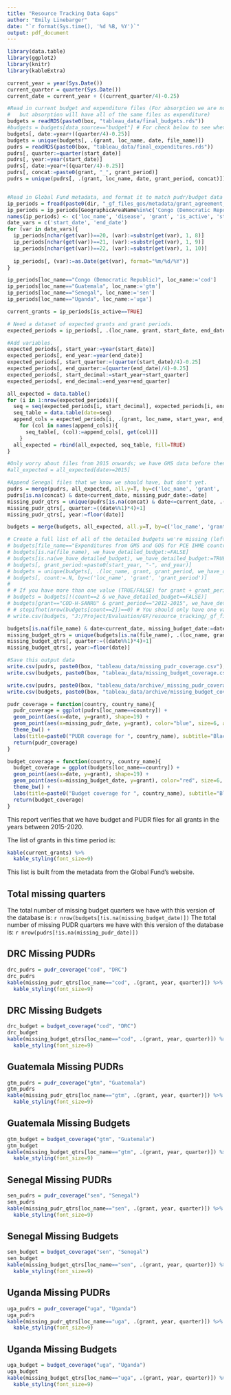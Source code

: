 ```yaml
---
title: "Resource Tracking Data Gaps"
author: "Emily Linebarger"
date: "`r format(Sys.time(), '%d %B, %Y')`"
output: pdf_document
---
```


```r
library(data.table) 
library(ggplot2)
library(knitr)
library(kableExtra) 

current_year = year(Sys.Date())
current_quarter = quarter(Sys.Date())
current_date = current_year + ((current_quarter/4)-0.25)

#Read in current budget and expenditure files (For absorption we are not trying to make a complete time series, so this check is less relevant, 
#   but absorption will have all of the same files as expenditure)
budgets = readRDS(paste0(box, "tableau_data/final_budgets.rds"))
#budgets = budgets[data_source=="budget"] # For check below to see whether we have all detailed budgets; should be commented out! EL 2/14/2020
budgets[, date:=year+((quarter/4)-0.25)]
budgets = unique(budgets[, .(grant, loc_name, date, file_name)])
pudrs = readRDS(paste0(box, "tableau_data/final_expenditures.rds"))
pudrs[, quarter:=quarter(start_date)]
pudrs[, year:=year(start_date)]
pudrs[, date:=year+((quarter/4)-0.25)]
pudrs[, concat:=paste0(grant, "_", grant_period)]
pudrs = unique(pudrs[, .(grant, loc_name, date, grant_period, concat)])


#Read in Global Fund metadata, and format it to match pudr/budget data above. 
ip_periods = fread(paste0(dir, "_gf_files_gos/metadata/grant_agreement_implementation_periods_dataset_201963.csv"))
ip_periods = ip_periods[GeographicAreaName%in%c('Congo (Democratic Republic)', 'Guatemala', 'Uganda', 'Senegal'), .(GeographicAreaName, ComponentName, GrantAgreementNumber, IsActive, ImplementationPeriodStartDate, ImplementationPeriodEndDate)]
names(ip_periods) <- c('loc_name', 'disease', 'grant', 'is_active', 'start_date', 'end_date') #Only need implementation period variables here! 
date_vars = c('start_date', 'end_date')
for (var in date_vars){
  ip_periods[nchar(get(var))==20, (var):=substr(get(var), 1, 8)]
  ip_periods[nchar(get(var))==21, (var):=substr(get(var), 1, 9)]
  ip_periods[nchar(get(var))==22, (var):=substr(get(var), 1, 10)]
  
  ip_periods[, (var):=as.Date(get(var), format="%m/%d/%Y")]
}

ip_periods[loc_name=="Congo (Democratic Republic)", loc_name:='cod']
ip_periods[loc_name=="Guatemala", loc_name:='gtm']
ip_periods[loc_name=="Senegal", loc_name:='sen']
ip_periods[loc_name=="Uganda", loc_name:='uga']

current_grants = ip_periods[is_active==TRUE]

# Need a dataset of expected grants and grant periods. 
expected_periods = ip_periods[, .(loc_name, grant, start_date, end_date)]

#Add variables. 
expected_periods[, start_year:=year(start_date)]
expected_periods[, end_year:=year(end_date)]
expected_periods[, start_quarter:=(quarter(start_date)/4)-0.25] 
expected_periods[, end_quarter:=(quarter(end_date)/4)-0.25] 
expected_periods[, start_decimal:=start_year+start_quarter]
expected_periods[, end_decimal:=end_year+end_quarter]

all_expected = data.table()
for (i in 1:nrow(expected_periods)){
  seq = seq(expected_periods[i, start_decimal], expected_periods[i, end_decimal], by=0.25)
  seq_table = data.table(date=seq)
  append_cols = expected_periods[i, .(grant, loc_name, start_year, end_year, start_quarter, end_quarter)]
    for (col in names(append_cols)){
      seq_table[, (col):=append_cols[, get(col)]]
    }  
  all_expected = rbind(all_expected, seq_table, fill=TRUE)
}

#Only worry about files from 2015 onwards; we have GMS data before then. 
#all_expected = all_expected[date>=2015]

#Append Senegal files that we know we should have, but don't yet. 
pudrs = merge(pudrs, all_expected, all.y=T, by=c('loc_name', 'grant', 'date'))
pudrs[is.na(concat) & date<current_date, missing_pudr_date:=date]
missing_pudr_qtrs = unique(pudrs[is.na(concat) & date<=current_date, .(loc_name, grant, date)])
missing_pudr_qtrs[, quarter:=((date%%1)*4)+1]
missing_pudr_qtrs[, year:=floor(date)]

budgets = merge(budgets, all_expected, all.y=T, by=c('loc_name', 'grant', 'date'))

# Create a full list of all of the detailed budgets we're missing (left in for documentation) EL 2/14/2020 
# budgets[file_name=="Expenditures from GMS and GOS for PCE IHME countries.xlsx", file_name:=NA] # Don't count GOS for this check. 
# budgets[is.na(file_name), we_have_detailed_budget:=FALSE]
# budgets[is.na(we_have_detailed_budget), we_have_detailed_budget:=TRUE]
# budgets[, grant_period:=paste0(start_year, "-", end_year)]
# budgets = unique(budgets[, .(loc_name, grant, grant_period, we_have_detailed_budget)])[order(loc_name, grant, grant_period)]
# budgets[, count:=.N, by=c('loc_name', 'grant', 'grant_period')]
# 
# # If you have more than one value (TRUE/FALSE) for grant + grant_period, review these by hand. 
# budgets = budgets[!(count==2 & we_have_detailed_budget==FALSE)]
# budgets[grant=="COD-H-SANRU" & grant_period=="2012-2015", we_have_detailed_budget:=FALSE]
# # stopifnot(nrow(budgets[count==2])==0) # You should only have one value per grant/grant_period, either TRUE or FALSE.
# write.csv(budgets, "J:/Project/Evaluation/GF/resource_tracking/_gf_files_gos/metadata/available_detailed_budgets_2020_02_14.csv", row.names=F)

budgets[is.na(file_name) & date<current_date, missing_budget_date:=date]
missing_budget_qtrs = unique(budgets[is.na(file_name), .(loc_name, grant, date)])
missing_budget_qtrs[, quarter:=((date%%1)*4)+1]
missing_budget_qtrs[, year:=floor(date)]

#Save this output data
write.csv(pudrs, paste0(box, "tableau_data/missing_pudr_coverage.csv"), row.names=F)
write.csv(budgets, paste0(box, "tableau_data/missing_budget_coverage.csv"), row.names=F)

write.csv(pudrs, paste0(box, "tableau_data/archive/_missing_pudr_coverage_", Sys.Date(), ".csv"), row.names=F)
write.csv(budgets, paste0(box, "tableau_data/archive/missing_budget_coverage_", Sys.Date(), ".csv"), row.names=F)

pudr_coverage = function(country, country_name){
  pudr_coverage = ggplot(pudrs[loc_name==country]) + 
  geom_point(aes(x=date, y=grant), shape=19) + 
  geom_point(aes(x=missing_pudr_date, y=grant), color="blue", size=6, alpha=0.5, shape=15) +
  theme_bw() + 
  labs(title=paste0("PUDR coverage for ", country_name), subtitle="Black circles show expected grant quarters,\nand colored squares show missing data", x="Date", y="Grant", caption="*Only for grants active during 2015-2020")
  return(pudr_coverage)
}

budget_coverage = function(country, country_name){
  budget_coverage = ggplot(budgets[loc_name==country]) + 
  geom_point(aes(x=date, y=grant), shape=19) + 
  geom_point(aes(x=missing_budget_date, y=grant), color="red", size=6, alpha=0.5, shape=15) +
  theme_bw() + 
  labs(title=paste0("Budget coverage for ", country_name), subtitle="Black circles show expected grant quarters,\nand colored squares show missing data", x="Date", y="Grant", caption="*Only for grants active during 2015-2020")
  return(budget_coverage)
}


```

This report verifies that we have budget and PUDR files for all grants in the years between 2015-2020.  

The list of grants in this time period is:  
```r
kable(current_grants) %>%
  kable_styling(font_size=9)
```

This list is built from the metadata from the Global Fund's website.  

## Total missing quarters
The total number of missing budget quarters we have with this version of the database is: `r nrow(budgets[!is.na(missing_budget_date)])`
The total number of missing PUDR quarters we have with this version of the database is: `r nrow(pudrs[!is.na(missing_pudr_date)])`

## DRC Missing PUDRs
```r
drc_pudrs = pudr_coverage("cod", "DRC")
drc_pudrs
kable(missing_pudr_qtrs[loc_name=="cod", .(grant, year, quarter)]) %>%
  kable_styling(font_size=9)
```

## DRC Missing Budgets 
```r
drc_budget = budget_coverage("cod", "DRC")
drc_budget
kable(missing_budget_qtrs[loc_name=="cod", .(grant, year, quarter)]) %>%
  kable_styling(font_size=9)
```

## Guatemala Missing PUDRs
```r
gtm_pudrs = pudr_coverage("gtm", "Guatemala")
gtm_pudrs
kable(missing_pudr_qtrs[loc_name=="gtm", .(grant, year, quarter)]) %>%
  kable_styling(font_size=9)
```

## Guatemala Missing Budgets 
```r
gtm_budget = budget_coverage("gtm", "Guatemala")
gtm_budget
kable(missing_budget_qtrs[loc_name=="gtm", .(grant, year, quarter)]) %>%
  kable_styling(font_size=9)
```

## Senegal Missing PUDRs
```r
sen_pudrs = pudr_coverage("sen", "Senegal")
sen_pudrs
kable(missing_pudr_qtrs[loc_name=="sen", .(grant, year, quarter)]) %>%
  kable_styling(font_size=9)
```

## Senegal Missing Budgets 
```r
sen_budget = budget_coverage("sen", "Senegal")
sen_budget
kable(missing_budget_qtrs[loc_name=="sen", .(grant, year, quarter)]) %>%
  kable_styling(font_size=9)
```

## Uganda Missing PUDRs
```r
uga_pudrs = pudr_coverage("uga", "Uganda")
uga_pudrs
kable(missing_pudr_qtrs[loc_name=="uga", .(grant, year, quarter)]) %>%
  kable_styling(font_size=9)
```

## Uganda Missing Budgets 
```r
uga_budget = budget_coverage("uga", "Uganda")
uga_budget
kable(missing_budget_qtrs[loc_name=="uga", .(grant, year, quarter)]) %>%
  kable_styling(font_size=9)
```


